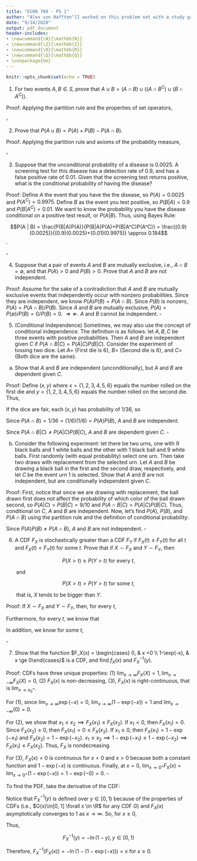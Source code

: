 ```yaml
---
title: "ECON 709 - PS 1"
author: "Alex von Hafften^[I worked on this problem set with a study group of Michael Nattinger, Andrew Smith, and Ryan Mather. I also discussed problems with Emily Case, Sarah Bass, and Danny Edgel.]"
date: "9/14/2020"
output: pdf_document
header-includes:
- \newcommand{\N}{\mathbb{N}}
- \newcommand{\Z}{\mathbb{Z}}
- \newcommand{\R}{\mathbb{R}}
- \newcommand{\Q}{\mathbb{Q}}
- \usepackage{bm}
---
```


```r
knitr::opts_chunk$set(echo = TRUE)
```

(1) For two events $A, B \in S$, prove that $A \cup B = (A \cap B) \cup ((A \cap B^C)\cup(B \cap A^C))$.

Proof: Applying the partition rule and the properties of set operators,

\begin{align*}
A \cup B 
&= ((A \cap B) \cup (A \cap B^C)) \cup B \\
&= ((A \cap B) \cup (A \cap B^C)) \cup ((B \cap A)\cup(B \cap A^C)) \\
&= ((A \cap B) \cup (B \cap A)) \cup ((A \cap B^C)\cup(B \cap A^C)) \\
&= (A \cap B) \cup ((A \cap B^C)\cup(B \cap A^C)) \\
\end{align*}

$\square$

(2) Prove that $P(A \cup B) = P(A) + P(B) - P(A \cap B)$.

Proof: Applying the partition rule and axioms of the probability measure,

\begin{align*}
P(A \cup B) 
&= P(((A \cap B)\cup(A \cap B^C)) \cup ((B \cap A)\cup(B \cap A^C))) \\
&= P((A \cap B)\cup(A \cap B^C) \cup (B \cap A^C)) \\
&= P(A \cap B) + P(A \cap B^C) + P(B \cap A^C) \\
&= P(A \cap B) + P(A \cap B^C) + P(B \cap A^C) + P(A \cap B) - P(A \cap B) \\
&= P((A \cap B)\cup(A \cap B^C)) + P((B \cap A^C)\cup(A \cap B)) - P(A \cap B) \\
&=P(A) + P(B) - P(A \cap B)
\end{align*}

$\square$

(3) Suppose that the unconditional probability of a disease is 0.0025.  A screening test for this disease has a detection rate of 0.9, and has a false positive rate of 0.01.  Given that the screening test returns positive, what is the conditional probability of having the disease?

Proof: Define $A$ the event that you have the the disease, so $P(A)=0.0025$ and $P(A^C)=0.9975$.  Define $B$ as the event you test positive, so $P(B|A) = 0.9$ and $P(B|A^C) = 0.01$.  We want to know the probability you have the disease conditional on a positive test result, or $P(A|B)$. Thus, using Bayes Rule:

$$P(A | B) = \frac{P(B|A)P(A)}{P(B|A)P(A)+P(B|A^C)P(A^C)} = \frac{(0.9)(0.0025)}{(0.9)(0.0025)+(0.01)(0.9975)} \approx 0.184$$.

$\square$

(4) Suppose that a pair of events $A$ and $B$ are mutually exclusive, i.e., $A \cap B = \emptyset$, and that $P(A) > 0$ and $P(B)>0$.  Prove that $A$ and $B$ are not independent.

Proof: Assume for the sake of a contradiction that $A$ and $B$ are mutually exclusive events that independently occur with nonzero probabilities. Since they are independent, we know $P(A)P(B) = P(A\cap B)$.  Since $P(B)$ is nonzero, $P(A) = P(A\cap B)/P(B)$.  Since $A$ and $B$ are mutually exclusive, $P(A) = P(\emptyset)/P(B)=0/P(B)=0$.  $\Rightarrow \Leftarrow$. $A$ and $B$ cannot be independent. $\square$

(5) (Conditional Independence) Sometimes, we may also use the concept of conditional independence.  The definition is as follows: let $A, B, C$ be three events with positive probabilities. Then $A$ and $B$ are independent given $C$ if $P(A \cap B | C)=P(A|C) P(B|C)$. Consider the experiment of tossing two dice.  Let $A =$ {First die is 6}, $B =$ {Second die is 6}, and $C =$ {Both dice are the same}.

(a) Show that $A$ and $B$ are independent (unconditionally), but $A$ and $B$ are dependent given $C$.

Proof: Define $(x, y)$ where $x = \{1, 2, 3, 4, 5, 6\}$ equals the number rolled on the first die and $y = \{1, 2, 3, 4, 5, 6\}$ equals the number rolled on the second die. Thus, 

\begin{align*}
A &= \{(6, 1), (6, 2), (6, 3), (6, 4), (6, 5), (6, 6)\} \\
B &= \{(1, 6), (2, 6), (3, 6), (4, 6), (5, 6), (6, 6)\} \\
C &= \{(1, 1), (2, 2), (3, 3), (4, 4), (5, 5), (6, 6)\} \\
A \cap B = A \cap C = B \cap C = A \cap B \cap C &= \{(6, 6)\}
\end{align*}

If the dice are fair, each $(x, y)$ has probability of 1/36, so

\begin{align*}
P(A) = P(B) = P(C) = 6/36 &= 1/6 \\
P(A \cap B) = P(A \cap C) = P(B \cap C) =  P(A \cap B \cap C) &= 1/36
\end{align*}

Since $P(A \cap B) = 1/36 = (1/6)(1/6) = P(A)P(B)$, $A$ and $B$ are independent. 

\begin{align*}
P(A|C) = P(A \cap C) / P(C) = (1/36)/(1/6) &= 1/6\\
P(B|C) = P(B \cap C) / P(C) = (1/36)/(1/6) &= 1/6\\
P(A|C)P(B|C) = (1/6)(1/6) &= 1/36\\
P(A \cap B|C) = P(A \cap B \cap C) / P(C) = (1/36)/(1/6) &= 1/6
\end{align*}

Since $P(A \cap B|C) \neq P(A|C) P(B|C)$, $A$ and $B$ are dependent given $C$. $\square$

\pagebreak

(b) Consider the following experiment: let there be two urns, one with 9 black balls and 1 white balls and the other with 1 black ball and 9 white balls.  First randomly (with equal probability) select one urn.  Then take two draws with replacement from the selected urn.  Let $A$ and $B$ be drawing a black ball in the first and the second draw, respectively, and let $C$ be the event urn 1 is selected. Show that $A$ and $B$ are not independent, but are conditionally independent given $C$.

Proof:  First, notice that since we are drawing with replacement, the ball drawn first does not affect the probability of which color of the ball drawn second, so $P(A|C)=P(B|C)=9/10$ and $P(A \cap B|C)=P(A|C)P(B|C)$. Thus, conditional on $C$, $A$ and $B$ are independent.  Now, let's find $P(A)$, $P(B)$, and $P(A \cap B)$ using the partition rule and the definition of conditional probability:

\begin{align*}
P(A) &= P((A\cap C) \cup (A \cap C^C)) \\
&= P(A\cap C) + P(A \cap C^C) \\
&= P(A|C)P(C) + P(A|C^C)P(C^C) \\
&= (9/10)(1/2)+(1/10)(1/2) \\
&= 9/20+1/20 \\
&= 1/2
\end{align*}

\begin{align*}
P(B) &= P((B\cap C) \cup (B \cap C^C)) \\
&= P(B\cap C) + P(B \cap C^C) \\
&= P(B|C)P(C) + P(B|C^C)P(C^C) \\
&= (9/10)(1/2)+(1/10)(1/2) \\
&= 9/20+1/20 \\
&= 1/2
\end{align*}

\begin{align*}
P(A \cap B) &= P(((A \cap B)\cap C) \cup ((A \cap B) \cap C^C)) \\
&= P((A \cap B)\cap C) + P((A \cap B) \cap C^C) \\
&= P(A \cap B| C) P(C) + P(A \cap B| C^C) P(C^C)  \\
&= P(A| C) P(B| C) P(C) + P(A| C^C) P(B| C^C)  P(C^C)  \\
&= (9/10) (9/10) (1/2) + (1/10)(1/10)(1/2)\\
&= 82/200
\end{align*}

Since $P(A)P(B) \neq P(A\cap B)$, $A$ and $B$ are not independent. $\square$

\pagebreak

(6) A CDF $F_X$ is stochastically greater than a CDF $F_Y$ if $F_X(t) \le F_Y(t)$ for all $t$ and $F_X(t) < F_Y(t)$ for some $t$.  Prove that if $X \sim F_X$ and $Y \sim F_Y$, then 

$$
P(X > t) \ge P(Y > t) \text{ for every }t,
$$

|        and 

$$
P(X > t) > P(Y > t) \text{ for some }t,
$$

|        that is, $X$ tends to be bigger than $Y$.

Proof: If $X \sim F_X$ and $Y \sim F_Y$, then, for every $t$,

\begin{align*}
F_X(t) &= P(X \le t) = 1-P(X > t)\\
F_Y(t) &= P(Y \le t) = 1-P(Y > t)
\end{align*}

Furthermore, for every $t$, we know that

\begin{align*}
F_X(t) &\le F_Y(t) \\
1-P(X > t) &\le 1-P(Y > t) \\ 
P(X > t) &\ge P(Y > t).
\end{align*}

In addition, we know for some $t$,

\begin{align*}
F_X(t) &< F_Y(t) \\
1-P(X > t) &< 1-P(Y > t) \\
P(X > t) &> P(Y > t).
\end{align*}

$\square$

\pagebreak

(7) Show that the function $F_X(x) = \begin{cases} 0, & x <0 \\ 1-\exp(-x),  & x \ge 0\end{cases}$ is a CDF, and find $f_X(x)$ and $F^{-1}_X(y)$.

Proof: CDFs have three unique properties: (1) $\lim_{x \to \infty} F_X(X) = 1, \lim_{x \to -\infty} F_X(X) = 0$, (2) $F_X(x)$ is non-decreasing, (3), $F_X(x)$ is right-continuous, that is $\lim_{x \to x_0^+}$.

For (1), since $\lim_{x \to \infty} \exp(-x) = 0$, $\lim_{x \to \infty} (1-\exp(-x)) = 1$ and $\lim_{x \to -\infty} (0) = 0$.

For (2), we show that $x_1 \le x_2 \implies F_X(x_1) \le F_X(x_2)$. If $x_1 < 0$, then $F_X(x_1)=0$. Since $F_X(x_2) \ge 0$, then $F_X(x_1)=0 \le F_X(x_2)$. If $x_1 \ge 0$, then $F_X(x_1)=1-\exp(-x_1)$ and $F_X(x_2)=1-\exp(-x_2)$.  $x_1 \le x_2 \implies 1-\exp(-x_1) \le 1-\exp(-x_2) \implies F_X(x_1) \le F_X(x_2)$. Thus, $F_X$ is nondecreasing.

For (3), $F_X(x) = 0$ is continuous for $x < 0$ and $x> 0$ because both a constant function and $1-\exp(-x)$ is continuous.  Finally, at $x = 0$, $\lim_{x \to 0^+} F_X(x) = \lim_{x \to 0^+} (1-\exp(-x)) = 1-\exp(-0) = 0$. $\square$

To find the PDF, take the derivative of the CDF:

\begin{align*}
f_X(x) 
&= \frac{d}{dx}F_X(x) \\
&= \begin{cases} \frac{d}{dx}(0), & x <0 \\ \frac{d}{dx}(1-\exp(-x)),  & x \ge 0\end{cases} \\
&= \begin{cases} (0), & x <0 \\ 0-\exp(-x)(-1),  & x \ge 0\end{cases}\\
&= \begin{cases} 0, & x <0 \\ \exp(-x),  & x \ge 0\end{cases}
\end{align*}

Notice that $F_X^{-1}(y)$ is defined over $y \in [0, 1)$ because of the properties of CDFs (i.e., $G(x)\in[0, 1] \forall x \in \R$ for any CDF $G$) and $F_X(x)$ asymptotically converges to $1$ as $x \to \infty$.  So, for $x \ge 0$,

\begin{align*}
y &= 1-\exp(-x)\\
-\ln(1-y) &= x
\end{align*}

Thus, 

$$F_X^{-1}(y) = -\ln(1-y), y \in [0, 1)$$

Therefore, $F_X^{-1}(F_X(x))=-\ln(1-(1-\exp(-x)))=x$ for $x \ge 0$.